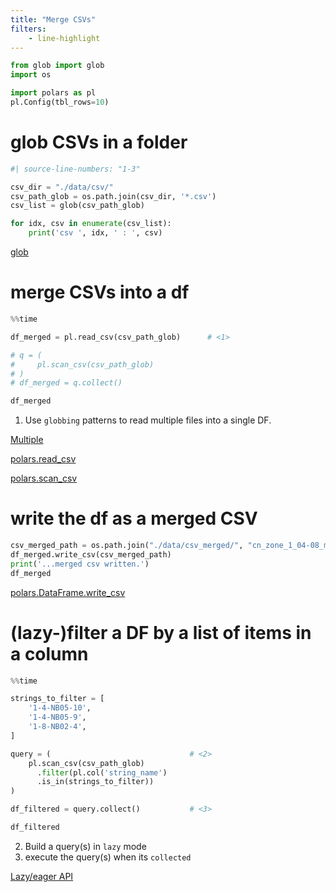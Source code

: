 ```yaml
---
title: "Merge CSVs"
filters:
    - line-highlight
---
```



```python
from glob import glob
import os

import polars as pl
pl.Config(tbl_rows=10)

```


# glob CSVs in a folder

```python
#| source-line-numbers: "1-3"

csv_dir = "./data/csv/"
csv_path_glob = os.path.join(csv_dir, '*.csv')
csv_list = glob(csv_path_glob)

for idx, csv in enumerate(csv_list):
    print('csv ', idx, ' : ', csv)

```


:::: {.column-margin}
::: {.callout-tip title="glob" collapse="true"}
[glob](https://www.geeksforgeeks.org/how-to-use-glob-function-to-find-files-recursively-in-python/)
:::
::::


# merge CSVs into a df

```python
%%time

df_merged = pl.read_csv(csv_path_glob)      # <1>

# q = (
#     pl.scan_csv(csv_path_glob)
# )
# df_merged = q.collect()

df_merged
```
1. Use `globbing` patterns to read multiple files into a single DF.


:::: {.column-margin}

::: {.callout-tip title="Dealing with multple files" collapse="true"}
[Multiple](https://docs.pola.rs/user-guide/io/multiple/)
:::

::: {.callout-tip title="polars.read_csv" collapse="true"}
[polars.read_csv](https://docs.pola.rs/py-polars/html/reference/api/polars.read_csv.html)
:::

::: {.callout-tip title="polars.scan_csv" collapse="true"}
[polars.scan_csv](https://docs.pola.rs/py-polars/html/reference/api/polars.scan_csv.html)
:::

::::


# write the df as a merged CSV

```python
csv_merged_path = os.path.join("./data/csv_merged/", "cn_zone_1_04-08_merged.csv")
df_merged.write_csv(csv_merged_path)
print('...merged csv written.')
df_merged
```


:::: {.column-margin}
::: {.callout-tip title="polars.DataFrame.write_csv" collapse="true"}
[polars.DataFrame.write_csv](https://docs.pola.rs/py-polars/html/reference/api/polars.DataFrame.write_csv.html#polars.DataFrame.write_csv)
:::
::::


# (lazy-)filter a DF by a list of items in a column

```python
%%time

strings_to_filter = [
    '1-4-NB05-10',
    '1-4-NB05-9',
    '1-8-NB02-4',
]

query = (                               # <2>
    pl.scan_csv(csv_path_glob)
      .filter(pl.col('string_name')
      .is_in(strings_to_filter))
)

df_filtered = query.collect()           # <3>

df_filtered
```
2. Build a query(s) in `lazy` mode
3. execute the query(s) when its `collected`


:::: {.column-margin}
::: {.callout-tip title="lazy/eager API" collapse="true"}
[Lazy/eager API](https://docs.pola.rs/user-guide/concepts/lazy-vs-eager/)
:::
::::


